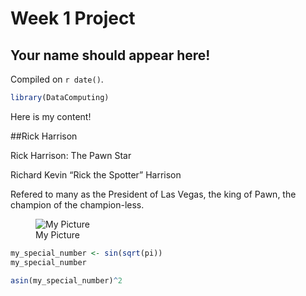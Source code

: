 # Week 1 Project  

## Your name should appear here!

<!-- leave this material as is -->
Compiled on `r date()`.

```r
library(DataComputing)
```
<!-- put your content after this line -->

Here is my content!

##Rick Harrison 

Rick Harrison: The Pawn Star\n

Richard Kevin "Rick the Spotter" Harrison\n

Refered to many as the President of Las Vegas, the king of Pawn, the champion of the champion-less. 

![My Picture](https://pbs.twimg.com/profile_images/3077919408/2766795e81dad77bb276e548af0c42bd.jpeg)

```r
my_special_number <- sin(sqrt(pi))
my_special_number
```


```r
asin(my_special_number)^2
```

